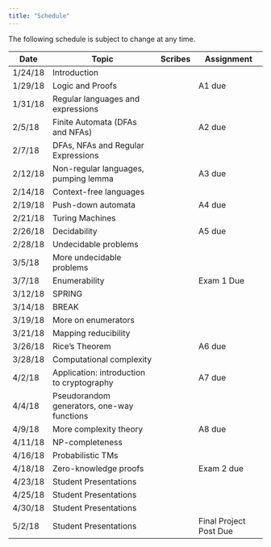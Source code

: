 ```yaml
---
title: "Schedule"
---
```

The following schedule is subject to change at any time.

| **Date** | **Topic**  | **Scribes** |  **Assignment** |
| ---------|------------|-------------|-----------------|
| 1/24/18  | Introduction |||
| 1/29/18  | Logic and Proofs ||A1 due|
| 1/31/18  | Regular languages and expressions |||
| 2/5/18   | Finite Automata (DFAs and NFAs) ||A2 due|
| 2/7/18   | DFAs, NFAs and Regular Expressions |||
| 2/12/18  | Non-regular languages, pumping lemma ||A3 due|
| 2/14/18  | Context-free languages |||
| 2/19/18  | Push-down automata ||A4 due|
| 2/21/18  | Turing Machines |||
| 2/26/18  | Decidability ||A5 due|
| 2/28/18  | Undecidable problems |||
| 3/5/18   | More undecidable problems |||
| 3/7/18   | Enumerability || Exam 1 Due |
| 3/12/18  | SPRING |||
| 3/14/18  | BREAK |||
| 3/19/18  | More on enumerators |||
| 3/21/18  | Mapping reducibility |||
| 3/26/18  | Rice's Theorem ||A6 due|
| 3/28/18  | Computational complexity |||
| 4/2/18   | Application: introduction to cryptography ||A7 due|
| 4/4/18   | Pseudorandom generators, one-way functions |||
| 4/9/18  | More complexity theory ||A8 due|
| 4/11/18  | NP-completeness |||
| 4/16/18  | Probabilistic TMs |||
| 4/18/18  | Zero-knowledge proofs || Exam 2 due|
| 4/23/18  | Student Presentations |||
| 4/25/18  | Student Presentations |||
| 4/30/18   | Student Presentations |||
| 5/2/18   | Student Presentations ||Final Project Post Due|